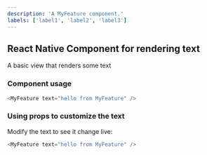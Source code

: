 ```yaml
---
description: 'A MyFeature component.'
labels: ['label1', 'label2', 'label3']
---
```



## React Native Component for rendering text

A basic view that renders some text

### Component usage
```js
<MyFeature text="hello from MyFeature" />
```

### Using props to customize the text

Modify the text to see it change live:
```js live
<MyFeature text="hello from MyFeature" />
```

